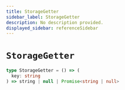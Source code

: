 ```yaml
---
title: StorageGetter
sidebar_label: StorageGetter
description: No description provided.
displayed_sidebar: referenceSidebar
---
```


# `StorageGetter`

```ts
type StorageGetter = () => (
  key: string
) => string | null | Promise<string | null>
```
